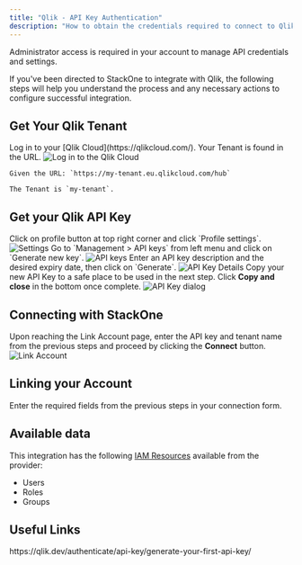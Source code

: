 ```yaml
---
title: "Qlik - API Key Authentication"
description: "How to obtain the credentials required to connect to Qlik."
---
```



<Note>
  Administrator access is required in your account to manage API credentials and settings.
</Note>

If you've been directed to StackOne to integrate with Qlik, the following steps will help you understand the process and any necessary actions to configure successful integration.

## Get Your Qlik Tenant

<Steps>
  <Step title="Log in to Qlik Cloud">
    Log in to your [Qlik Cloud](https://qlikcloud.com/). Your Tenant is found in the URL.
    <Frame>
      <img className='rounded-md' style={{ margin: '0 auto', border: '1px solid #efefef' }} alt="Log in to the Qlik Cloud" src="/images/qlik/image1.png" />
    </Frame>

    Given the URL: `https://my-tenant.eu.qlikcloud.com/hub`

    The Tenant is `my-tenant`.
  </Step>
</Steps>

## Get your Qlik API Key

<Steps>
  <Step title="Navigate to Settings">
    Click on profile button at top right corner and click `Profile settings`.
    <Frame>
      <img className='rounded-md' style={{ margin: '0 auto', border: '1px solid #efefef' }} alt="Settings" src="/images/qlik/image2.png" />
    </Frame>
  </Step>

  <Step title="API keys">
    Go to `Management > API keys` from left menu and click on `Generate new key`.
    <Frame>
      <img className='rounded-md' style={{ margin: '0 auto', border: '1px solid #efefef' }} alt="API keys" src="/images/qlik/image3.png" />
    </Frame>
  </Step>

  <Step title="Enter API Key details">
    Enter an API key description and the desired expiry date, then click on `Generate`.
    <Frame>
      <img className='rounded-md' style={{ margin: '0 auto', border: '1px solid #efefef' }} alt="API Key Details" src="/images/qlik/image4.png" />
    </Frame>
  </Step>

  <Step title="Copy the API key to clipboard">
    Copy your new API Key to a safe place to be used in the next step. Click <b>Copy and close</b> in the bottom once complete.
    <Frame>
      <img className='rounded-md' style={{ margin: '0 auto', border: '1px solid #efefef' }} alt="API Key dialog" src="/images/qlik/image5.png" />
    </Frame>
  </Step>
</Steps>

## Connecting with StackOne

<Steps>
  <Step title="Enter Credentials">
    Upon reaching the Link Account page, enter the API key and tenant name from the previous steps and proceed by clicking the <b>Connect</b> button.
    <Frame>
      <img className='rounded-md' style={{ margin: '0 auto', border: '1px solid #efefef' }} alt="Link Account" src="/images/qlik/image6.png" />
    </Frame>
  </Step>
</Steps>


## Linking your Account

Enter the required fields from the previous steps in your connection form.

<IntegrationFooter />


## Available data

This integration has the following [IAM Resources](https://docs.stackone.com/reference/iam_list_users) available from the provider:
<ul>
 <li>Users</li>
 <li>Roles</li>
 <li>Groups</li>
</ul>


## Useful Links
<Card title="Generate your first API key" icon="link" href="https://qlik.dev/authenticate/api-key/generate-your-first-api-key/">
    https://qlik.dev/authenticate/api-key/generate-your-first-api-key/
</Card>

